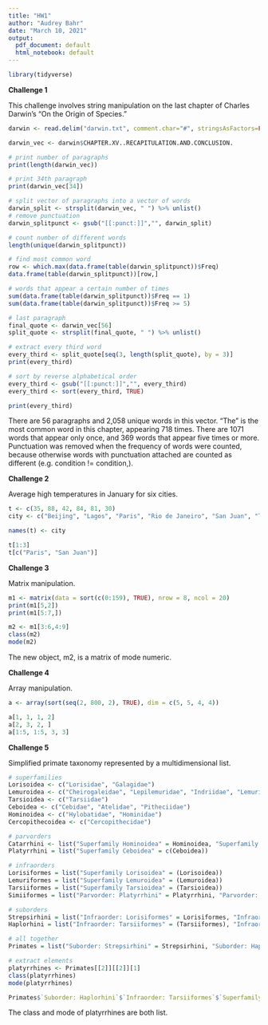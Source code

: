 ```yaml
---
title: "HW1"
author: "Audrey Bahr"
date: "March 10, 2021"
output:
  pdf_document: default
  html_notebook: default
---
```


```r
library(tidyverse)
```

**Challenge 1**

This challenge involves string manipulation on the last chapter of Charles Darwin's "On the Origin of Species."
```r
darwin <- read.delim("darwin.txt", comment.char="#", stringsAsFactors=FALSE)
```

```r
darwin_vec <- darwin$CHAPTER.XV..RECAPITULATION.AND.CONCLUSION.

# print number of paragraphs
print(length(darwin_vec))

# print 34th paragraph
print(darwin_vec[34])

# split vector of paragraphs into a vector of words
darwin_split <- strsplit(darwin_vec, " ") %>% unlist()
# remove punctuation
darwin_splitpunct <- gsub("[[:punct:]]","", darwin_split)

# count number of different words
length(unique(darwin_splitpunct))

# find most common word
row <- which.max(data.frame(table(darwin_splitpunct))$Freq)
data.frame(table(darwin_splitpunct))[row,]

# words that appear a certain number of times
sum(data.frame(table(darwin_splitpunct))$Freq == 1)
sum(data.frame(table(darwin_splitpunct))$Freq >= 5) 

# last paragraph
final_quote <- darwin_vec[56]
split_quote <- strsplit(final_quote, " ") %>% unlist()

# extract every third word
every_third <- split_quote[seq(3, length(split_quote), by = 3)]
print(every_third)

# sort by reverse alphabetical order
every_third <- gsub("[[:punct:]]","", every_third)
every_third <- sort(every_third, TRUE)

print(every_third)
```

There are 56 paragraphs and 2,058 unique words in this vector. "The" is the most common word in this chapter, appearing 718 times. There are 1071 words that appear only once, and 369 words that appear five times or more. Punctuation was removed when the frequency of words were counted, because otherwise words with punctuation attached are counted as different (e.g. condition != condition,).

**Challenge 2**

Average high temperatures in January for six cities.
```r
t <- c(35, 88, 42, 84, 81, 30)
city <- c("Beijing", "Lagos", "Paris", "Rio de Janeiro", "San Juan", "Toronto")

names(t) <- city

t[1:3]
t[c("Paris", "San Juan")]
```

**Challenge 3**

Matrix manipulation.

```r
m1 <- matrix(data = sort(c(0:159), TRUE), nrow = 8, ncol = 20)
print(m1[5,2])
print(m1[5:7,])

m2 <- m1[3:6,4:9]
class(m2)
mode(m2)
```
The new object, m2, is a matrix of mode numeric.

**Challenge 4**

Array manipulation.

```r
a <- array(sort(seq(2, 800, 2), TRUE), dim = c(5, 5, 4, 4))

a[1, 1, 1, 2]
a[2, 3, 2, ]
a[1:5, 1:5, 3, 3]
```

**Challenge 5**

Simplified primate taxonomy represented by a multidimensional list.

```r
# superfamilies
Lorisoidea <- c("Lorisidae", "Galagidae")
Lemuroidea <- c("Cheirogaleidae", "Lepilemuridae", "Indriidae", "Lemuridae", "Daubentoniidae")
Tarsioidea <- c("Tarsiidae")
Ceboidea <- c("Cebidae", "Atelidae", "Pitheciidae")
Hominoidea <- c("Hylobatidae", "Hominidae")
Cercopithecoidea <- c("Cercopithecidae")

# parvorders
Catarrhini <- list("Superfamily Hominoidea" = Hominoidea, "Superfamily Cercopithecoidea" = Cercopithecoidea)
Platyrrhini = list("Superfamily Ceboidea" = c(Ceboidea))

# infraorders
Lorisiformes = list("Superfamily Lorisoidea" = (Lorisoidea))
Lemuriformes = list("Superfamily Lemuroidea" = (Lemuroidea))
Tarsiiformes = list("Superfamily Tarsioidea" = (Tarsioidea))
Simiiformes = list("Parvorder: Platyrrhini" = Platyrrhini, "Parvorder: Catarrhini" = Catarrhini)

# suborders
Strepsirhini = list("Infraorder: Lorisiformes" = Lorisiformes, "Infraorder: Lemuriformes" = Lemuriformes)
Haplorhini = list("Infraorder: Tarsiiformes" = (Tarsiiformes), "Infraorder: Simiiformes" = Simiiformes)

# all together
Primates = list("Suborder: Strepsirhini" = Strepsirhini, "Suborder: Haplorhini" = Haplorhini)

# extract elements
platyrrhines <- Primates[[2]][[2]][1]
class(platyrrhines)
mode(platyrrhines)

Primates$`Suborder: Haplorhini`$`Infraorder: Tarsiiformes`$`Superfamily Tarsioidea`
```

The class and mode of platyrrhines are both list.
